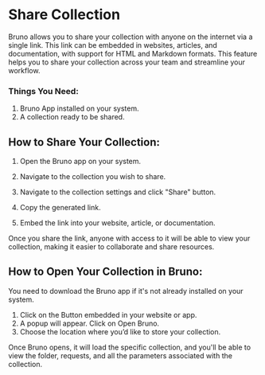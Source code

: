  
# Share Collection

Bruno allows you to share your collection with anyone on the internet via a single link. This link can be embedded in websites, articles, and documentation, with support for HTML and Markdown formats. This feature helps you to share your collection across your team and streamline your workflow.

### Things You Need:
1. Bruno App installed on your system.
2. A collection ready to be shared.


## How to Share Your Collection:
1. Open the Bruno app on your system.

2. Navigate to the collection you wish to share.

3. Navigate to the collection settings and click "Share" button.

4. Copy the generated link.

5. Embed the link into your website, article, or documentation.


Once you share the link, anyone with access to it will be able to view your collection, making it easier to collaborate and share resources.

## How to Open Your Collection in Bruno:

<Callout emoji="👾">
You need to download the Bruno app if it's not already installed on your system.
</Callout>

1. Click on the Button embedded in your website or app.
2. A popup will appear. Click on Open Bruno.
3. Choose the location where you’d like to store your collection.

Once Bruno opens, it will load the specific collection, and you'll be able to view the folder, requests, and all the parameters associated with the collection.